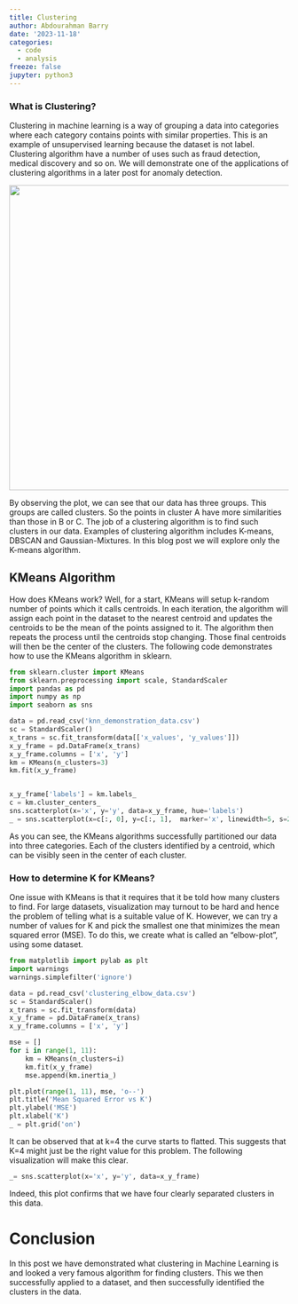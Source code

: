 ```yaml
---
title: Clustering
author: Abdourahman Barry
date: '2023-11-18'
categories:
  - code
  - analysis
freeze: false
jupyter: python3
---
```


### What is Clustering?

Clustering in machine learning is a way of grouping a data into categories where each category contains points with similar properties. This is an example of unsupervised learning because the dataset is not label. Clustering algorithm have a number of uses such as fraud detection, medical discovery and so on. We will demonstrate one of the applications of clustering algorithms in a later post for anomaly detection.

![](Cluster1.png){fig-align="center" fig-width="7" fig-height="7" width="550"}

By observing the plot, we can see that our data has three groups. This groups are called clusters. So the points in cluster A have more similarities than those in B or C. The job of a clustering algorithm is to find such clusters in our data. Examples of clustering algorithm includes K-means, DBSCAN and Gaussian-Mixtures. In this blog post we will explore only the K-means algorithm.

## KMeans Algorithm

How does KMeans work? Well, for a start, KMeans will setup k-random number of points which it calls centroids. In each iteration, the algorithm will assign each point in the dataset to the nearest centroid and updates the centroids to be the mean of the points assigned to it. The algorithm then repeats the process until the centroids stop changing. Those final centroids will then be the center of the clusters. The following code demonstrates how to use the KMeans algorithm in sklearn.

```python
from sklearn.cluster import KMeans
from sklearn.preprocessing import scale, StandardScaler
import pandas as pd
import numpy as np
import seaborn as sns

data = pd.read_csv('knn_demonstration_data.csv')
sc = StandardScaler()
x_trans = sc.fit_transform(data[['x_values', 'y_values']])
x_y_frame = pd.DataFrame(x_trans)
x_y_frame.columns = ['x', 'y']
km = KMeans(n_clusters=3)
km.fit(x_y_frame)


x_y_frame['labels'] = km.labels_
c = km.cluster_centers_
sns.scatterplot(x='x', y='y', data=x_y_frame, hue='labels')
_ = sns.scatterplot(x=c[:, 0], y=c[:, 1],  marker='x', linewidth=5, s=200)
```

As you can see, the KMeans algorithms successfully partitioned our data into three categories. Each of the clusters identified by a centroid, which can be visibly seen in the center of each cluster.

### How to determine K for KMeans?

One issue with KMeans is that it requires that it be told how many clusters to find. For large datasets, visualization may turnout to be hard and hence the problem of telling what is a suitable value of K. However, we can try a number of values for K and pick the smallest one that minimizes the mean squared error (MSE). To do this, we create what is called an "elbow-plot", using some dataset.

```python

from matplotlib import pylab as plt
import warnings
warnings.simplefilter('ignore')

data = pd.read_csv('clustering_elbow_data.csv')
sc = StandardScaler()
x_trans = sc.fit_transform(data)
x_y_frame = pd.DataFrame(x_trans)
x_y_frame.columns = ['x', 'y']

mse = []
for i in range(1, 11):
    km = KMeans(n_clusters=i)
    km.fit(x_y_frame)
    mse.append(km.inertia_)

plt.plot(range(1, 11), mse, 'o--')
plt.title('Mean Squared Error vs K')
plt.ylabel('MSE')
plt.xlabel('K')
_ = plt.grid('on')
```

It can be observed that at k=4 the curve starts to flatted. This suggests that K=4 might just be the right value for this problem. The following visualization will make this clear.

```python
_= sns.scatterplot(x='x', y='y', data=x_y_frame)
```

Indeed, this plot confirms that we have four clearly separated clusters in this data.

# Conclusion

In this post we have demonstrated what clustering in Machine Learning is and looked a very famous algorithm for finding clusters. This we then successfully applied to a dataset, and then successfully identified the clusters in the data.
